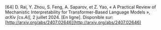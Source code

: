 \[64\]	D. Rai, Y. Zhou, S. Feng, A. Saparov, et Z. Yao, « A Practical Review of Mechanistic Interpretability for Transformer-Based Language Models », *arXiv \[cs.AI\]*, 2 juillet 2024\. \[En ligne\]. Disponible sur: [http://arxiv.org/abs/2407.02646](http://arxiv.org/abs/2407.02646)